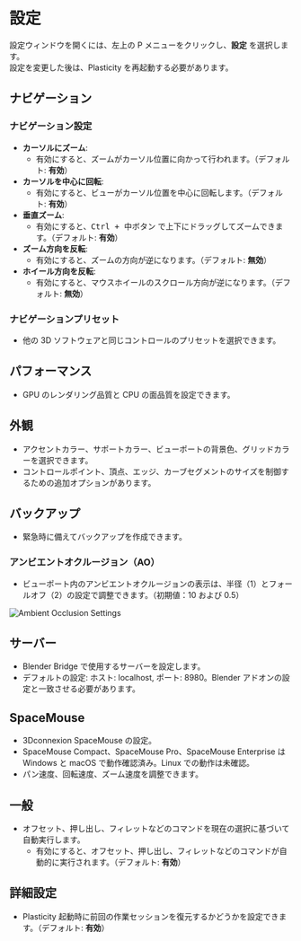 # 設定  

設定ウィンドウを開くには、左上の P メニューをクリックし、**設定** を選択します。  
設定を変更した後は、Plasticity を再起動する必要があります。  

## ナビゲーション  

### ナビゲーション設定  

- **カーソルにズーム**:  
    - 有効にすると、ズームがカーソル位置に向かって行われます。（デフォルト: **有効**）  
- **カーソルを中心に回転**:  
    - 有効にすると、ビューがカーソル位置を中心に回転します。（デフォルト: **有効**）  
- **垂直ズーム**:  
    - 有効にすると、<kbd>Ctrl + 中ボタン</kbd> で上下にドラッグしてズームできます。（デフォルト: **有効**）  
- **ズーム方向を反転**:  
    - 有効にすると、ズームの方向が逆になります。（デフォルト: **無効**）  
- **ホイール方向を反転**:  
    - 有効にすると、マウスホイールのスクロール方向が逆になります。（デフォルト: **無効**）  

### ナビゲーションプリセット  

- 他の 3D ソフトウェアと同じコントロールのプリセットを選択できます。  

## パフォーマンス  

- GPU のレンダリング品質と CPU の面品質を設定できます。  

## 外観  

- アクセントカラー、サポートカラー、ビューポートの背景色、グリッドカラーを選択できます。  
- コントロールポイント、頂点、エッジ、カーブセグメントのサイズを制御するための追加オプションがあります。  

## バックアップ  

- 緊急時に備えてバックアップを作成できます。  

### アンビエントオクルージョン（AO）

- ビューポート内のアンビエントオクルージョンの表示は、半径（1）とフォールオフ（2）の設定で調整できます。（初期値：10 および 0.5）

![Ambient Occlusion Settings](/img/ao-settings.png)

## サーバー  

- Blender Bridge で使用するサーバーを設定します。  
- デフォルトの設定: ホスト: localhost, ポート: 8980。Blender アドオンの設定と一致させる必要があります。  

## SpaceMouse  

- 3Dconnexion SpaceMouse の設定。  
- SpaceMouse Compact、SpaceMouse Pro、SpaceMouse Enterprise は Windows と macOS で動作確認済み。Linux での動作は未確認。  
- パン速度、回転速度、ズーム速度を調整できます。  

## 一般  

- オフセット、押し出し、フィレットなどのコマンドを現在の選択に基づいて自動実行します。  
    - 有効にすると、オフセット、押し出し、フィレットなどのコマンドが自動的に実行されます。（デフォルト: **有効**）  

## 詳細設定  

- Plasticity 起動時に前回の作業セッションを復元するかどうかを設定できます。（デフォルト: **有効**）  
